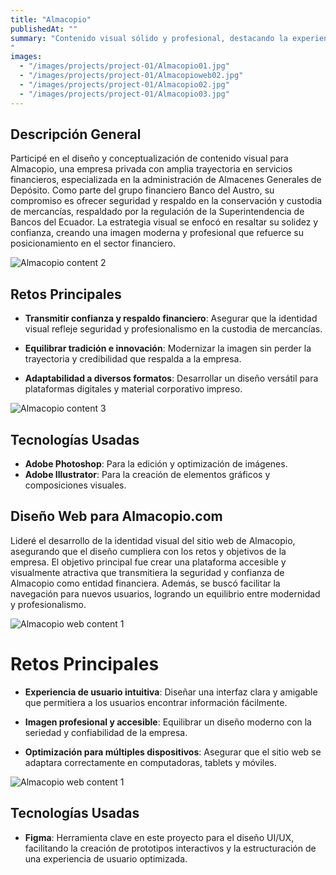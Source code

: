 ```yaml
---
title: "Almacopio"
publishedAt: ""
summary: "Contenido visual sólido y profesional, destacando la experiencia de Almacopio en servicios financieros y su compromiso con la seguridad y custodia de mercancías.
"
images:
  - "/images/projects/project-01/Almacopio01.jpg"
  - "/images/projects/project-01/Almacopioweb02.jpg"
  - "/images/projects/project-01/Almacopio02.jpg"
  - "/images/projects/project-01/Almacopio03.jpg"
---
```


## Descripción General

Participé en el diseño y conceptualización de contenido visual para Almacopio, una empresa privada con amplia trayectoria en servicios financieros, especializada en la administración de Almacenes Generales de Depósito. Como parte del grupo financiero Banco del Austro, su compromiso es ofrecer seguridad y respaldo en la conservación y custodia de mercancías, respaldado por la regulación de la Superintendencia de Bancos del Ecuador. La estrategia visual se enfocó en resaltar su solidez y confianza, creando una imagen moderna y profesional que refuerce su posicionamiento en el sector financiero.


![Almacopio content 2](/images/projects/project-01/Almacopio02.jpg)

## Retos Principales

- **Transmitir confianza y respaldo financiero**: Asegurar que la identidad visual refleje seguridad y profesionalismo en la custodia de mercancías.

- **Equilibrar tradición e innovación**: Modernizar la imagen sin perder la trayectoria y credibilidad que respalda a la empresa.

- **Adaptabilidad a diversos formatos**: Desarrollar un diseño versátil para plataformas digitales y material corporativo impreso.

![Almacopio content 3](/images/projects/project-01/Almacopio03.jpg)

## Tecnologías Usadas

- **Adobe Photoshop**: Para la edición y optimización de imágenes.
- **Adobe Illustrator**: Para la creación de elementos gráficos y composiciones visuales.

## Diseño Web para Almacopio.com

Lideré el desarrollo de la identidad visual del sitio web de Almacopio, asegurando que el diseño cumpliera con los retos y objetivos de la empresa. El objetivo principal fue crear una plataforma accesible y visualmente atractiva que transmitiera la seguridad y confianza de Almacopio como entidad financiera. Además, se buscó facilitar la navegación para nuevos usuarios, logrando un equilibrio entre modernidad y profesionalismo.

![Almacopio web content 1](/images/projects/project-01/AlmacopioWeb01.jpg)

# Retos Principales

- **Experiencia de usuario intuitiva**: Diseñar una interfaz clara y amigable que permitiera a los usuarios encontrar información fácilmente.

- **Imagen profesional y accesible**: Equilibrar un diseño moderno con la seriedad y confiabilidad de la empresa.

- **Optimización para múltiples dispositivos**: Asegurar que el sitio web se adaptara correctamente en computadoras, tablets y móviles.

![Almacopio web content 1](/images/projects/project-01/AlmacopioWeb02.jpg)

## Tecnologías Usadas
- **Figma**: Herramienta clave en este proyecto para el diseño UI/UX, facilitando la creación de prototipos interactivos y la estructuración de una experiencia de usuario optimizada.